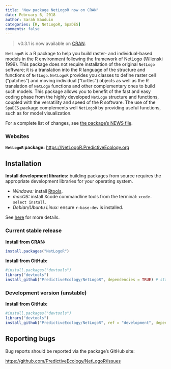 ```yaml
---
title: 'New package NetLogoR now on CRAN'
date: February 6, 2018
author: Sarah Bauduin
categories: [R, NetLogoR, SpaDES]
comments: false
---
```

> v0.3.1 is now available on [CRAN](https://cran.r-project.org/package=NetLogoR).

`NetLogoR` is a R package to help you build raster- and individual-based models in the R environment following the framework of NetLogo (Wilenski 1999).
This package does not require installation of the original `NetLogo` software; it is a translation into the R language of the structure and functions of `NetLogo`.
`NetLogoR` provides you classes to define raster cell ("patches") and moving individual ("turtles") objects as well as the R translation of `NetLogo` functions and other complementary ones to build such models.
This package allows you to benefit of the fast and easy coding phase from the highly developed `NetLogo` structure and functions, coupled with the versatility and speed of the R software.
The use of the `SpaDES` package complements well `NetLogoR` by providing useful functions, such as for model visualization.

For a complete list of changes, see [the package's NEWS file](https://raw.githubusercontent.com/PredictiveEcology/NetLogoR/master/NEWS.md).

### Websites

**`NetLogoR` package:** [https://NetLogoR.PredictiveEcology.org](https://NetLogoR.PredictiveEcology.org)

## Installation

**Install development libraries:** building packages from source requires the appropriate development libraries for your operating system.

- *Windows:* install [Rtools](https://cran.r-project.org/bin/windows/Rtools/).
- *macOS:* install Xcode commandline tools from the terminal: `xcode-select install`.
- *Debian/Ubuntu Linux:* ensure `r-base-dev` is installed.

See [here](https://support.rstudio.com/hc/en-us/articles/200486498-Package-Development-Prerequisites) for more details.

### Current stable release

**Install from CRAN:**

```r
install.packages("NetLogoR")
```

**Install from GitHub:**

```r
#install.packages("devtools")
library("devtools")
install_github("PredictiveEcology/NetLogoR", dependencies = TRUE) # stable
```

### Development version (unstable)

**Install from GitHub:**

```r
#install.packages("devtools")
library("devtools")
install_github("PredictiveEcology/NetLogoR", ref = "development", dependencies = TRUE) # unstable
```

## Reporting bugs

Bug reports should be reported via the package's GitHub site:

[https://github.com/PredictiveEcology/NetLogoR/issues](https://github.com/PredictiveEcology/NetLogoR/issues)
